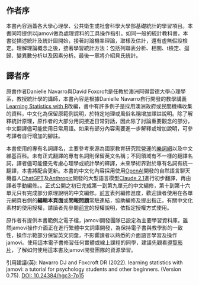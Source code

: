 # &nbsp; {.unnumbered .unlisted}

## 作者序

本書內容涵蓋各大學心理學、公共衛生或社會科學大學部基礎統計的學習項目。本書同時提供以jamovi做為處理資料的工具操作指引。如同一般的統計教科書，本書從描述統計及統計圖開始，接著討論機率理論，取樣及估計，還有虛無假設檢定。理解理論概念之後，接著學習統計方法：包括列聯表分析、相關、t檢定、迴歸、變異數分析以及因素分析。最後一章將介紹貝氏統計。

## 譯者序

<!--- Chapter 2 & 7, 中場報告是純講解，先不翻譯 --->

<!--- 描述統計與推論統計邊界另類說明：如果描述統計製作的圖表已經能說明資料能呈現的一切資訊，我們還有未知要挖掘嗎 --->

原書作者Danielle Navarro與David Foxcroft是任教於澳洲阿得雷德大學心理學系，教授統計學的講師，本書內容是根據Danielle Navarro自行開發的教學講義[Learning Statistics with R](https://learningstatisticswithr.com/)改編，書中有許多例子是採用澳洲政府或民間機構收集的資料，中文化為保留原範例說明，於特定地理或風俗名稱增加譯註說明。除了解釋統計原理，原作者的大部分用詞接近日常對話，因此除了討論重要觀念的部分，中文翻譯儘可能使用日常用語。如果有部分內容需要進一步解釋或增加說明，可參考譯者自行增加的腳註。


本書使用的專有名詞譯名，主要參考來源為國家教育研究院營運的[樂詞網](https://terms.naer.edu.tw/)以及中文維基百科。未有正式翻譯的專有名詞則保留英文名稱；不同領域有不一樣的翻譯名詞，譯者儘可能優先考慮心理學或統計學的釋譯，未來學術界對於專有名詞有統一翻譯，本書將配合更新。本書的中文化內容採用使用[OpenAI](https://openai.com/)開發的自然語言聊天機器人[ChatGPT](https://chat.openai.com/)及[Anthropic](https://www.anthropic.com/)開發的大型語言模型[Claude 2.1](https://claude.ai/)進行初步翻譯，再由譯者手動編修。。正式公開之初已完成第一到第九單元的中文編修，第十到第十六單元只有完成部分原理說明的中文編修。[前言](Preface.html)表列編修進度，歡迎讀者使用在各單元網頁右側的**編輯本頁面**或**問報問題**常駐連結，協助編修及提出指正。有關中文化素材的使用授權，請讀者先參閱[前言](Preface.html)的授權說明，依指定授權方式使用。


原作者有提供本書範例之電子檔，jamovi開發團隊已設定為主要學習資料庫。雖然jamovi操作介面正在進行繁體中文詞庫開發，為保持電子書與教學影的一致性，操作示範部分保留英文詞彙，不影響讀者以熟悉的介面語言學習及操作jamovi。使用這本電子書修習任何實體或線上課程的同學，建議先觀看[導覽影片](https://youtu.be/h_6YY2QkfJA)，了解如何使用這本書及jamovi開發團隊的資源學習。

<!---This textbook covers the contents of an introductory statistics class, as typically taught to undergraduate psychology, health or social science students. The book covers how to get started in jamovi as well as giving an introduction to data manipulation. From a statistical perspective, the book discusses descriptive statistics and graphing first, followed by chapters on probability theory, s
 as giving an introduction to data manipulation. From a statistical perspective, the book discusses descriptive statistics and graphing first, followed by chapters on probability theory, sampling and estimation, and null hypothesis testing. After introducing the theory, the book covers the analysis of contingency tables, correlation, *t*-tests, regression, ANOVA and factor analysis. Bayesian statistics are touched on at the end of the book.--->

<!---Citation:--->引用建議(英): Navarro DJ and Foxcroft DR (2022). learning statistics with jamovi: a tutorial for psychology students and other beginners. (Version 0.75). [DOI: 10.24384/hgc3-7p15](https://dx.doi.org/10.24384/hgc3-7p15)






